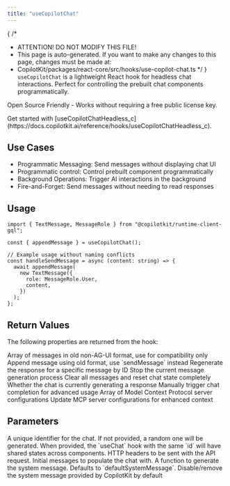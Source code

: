 ```yaml
---
title: "useCopilotChat"
---
```


{
 /*
  * ATTENTION! DO NOT MODIFY THIS FILE!
  * This page is auto-generated. If you want to make any changes to this page, changes must be made at:
  * CopilotKit/packages/react-core/src/hooks/use-copilot-chat.ts
  */
}
`useCopilotChat` is a lightweight React hook for headless chat interactions.
Perfect for controlling the prebuilt chat components programmatically.
 
Open Source Friendly - Works without requiring a free public license key.
 
<Callout title="Looking for fully headless UI?">
Get started with [useCopilotChatHeadless_c](https://docs.copilotkit.ai/reference/hooks/useCopilotChatHeadless_c).
</Callout>
 
## Use Cases
 
- Programmatic Messaging: Send messages without displaying chat UI
- Programmatic control: Control prebuilt component programmatically
- Background Operations: Trigger AI interactions in the background
- Fire-and-Forget: Send messages without needing to read responses
 
## Usage
 
```tsx
import { TextMessage, MessageRole } from "@copilotkit/runtime-client-gql";
 
const { appendMessage } = useCopilotChat();
 
// Example usage without naming conflicts
const handleSendMessage = async (content: string) => {
  await appendMessage(
    new TextMessage({
      role: MessageRole.User,
      content,
    })
  );
};
```
 
## Return Values
The following properties are returned from the hook:
 
<PropertyReference name="visibleMessages" type="DeprecatedGqlMessage[]" deprecated>
Array of messages in old non-AG-UI format, use for compatibility only
</PropertyReference>
 
<PropertyReference name="appendMessage" type="(message: DeprecatedGqlMessage, options?) => Promise<void>" deprecated>
Append message using old format, use `sendMessage` instead
</PropertyReference>
 
<PropertyReference name="reloadMessages" type="(messageId: string) => Promise<void>">
Regenerate the response for a specific message by ID
</PropertyReference>
 
<PropertyReference name="stopGeneration" type="() => void">
Stop the current message generation process
</PropertyReference>
 
<PropertyReference name="reset" type="() => void">
Clear all messages and reset chat state completely
</PropertyReference>
 
<PropertyReference name="isLoading" type="boolean">
Whether the chat is currently generating a response
</PropertyReference>
 
<PropertyReference name="runChatCompletion" type="() => Promise<Message[]>">
Manually trigger chat completion for advanced usage
</PropertyReference>
 
<PropertyReference name="mcpServers" type="MCPServerConfig[]">
Array of Model Context Protocol server configurations
</PropertyReference>
 
<PropertyReference name="setMcpServers" type="(servers: MCPServerConfig[]) => void">
Update MCP server configurations for enhanced context
</PropertyReference>

## Parameters

<PropertyReference name="id" type="string"  > 
A unique identifier for the chat. If not provided, a random one will be
  generated. When provided, the `useChat` hook with the same `id` will
  have shared states across components.
</PropertyReference>

<PropertyReference name="headers" type="Record<string, string> | Headers"  > 
HTTP headers to be sent with the API request.
</PropertyReference>

<PropertyReference name="initialMessages" type="Message[]"  > 
Initial messages to populate the chat with.
</PropertyReference>

<PropertyReference name="makeSystemMessage" type="SystemMessageFunction"  > 
A function to generate the system message. Defaults to `defaultSystemMessage`.
</PropertyReference>

<PropertyReference name="disableSystemMessage" type="boolean"  > 
Disable/remove the system message provided by CopilotKit by default
</PropertyReference>

